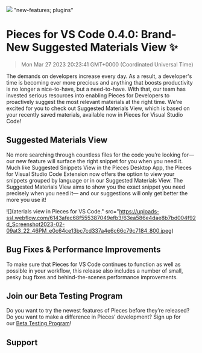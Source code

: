 ![](https://uploads-ssl.webflow.com/6143afec68f555387049efb3/6421fb4b0da72785abaae646_VSCodeTest_225dc0698064987ee63a8286b783a7ff_2000.jpeg)
"new-features; plugins"
# Pieces for VS Code 0.4.0: Brand-New Suggested Materials View ✨
> Mon Mar 27 2023 20:23:41 GMT+0000 (Coordinated Universal Time)

The demands on developers increase every day. As a result, a developer&#x27;s time is becoming ever more precious and anything that boosts productivity is no longer a nice-to-have, but a need-to-have.
With that, our team has invested serious resources into enabling Pieces for Developers to proactively suggest the most relevant materials at the right time.
We&#x27;re excited for you to check out Suggested Materials View, which is based on your recently saved materials, available now in Pieces for Visual Studio Code!

## Suggested Materials View
No more searching through countless files for the code you’re looking for— our new feature will surface the right snippet for you when you need it.
Much like Suggested Snippets View in the Pieces Desktop App, the Pieces for Visual Studio Code Extension now offers the option to view your snippets grouped by language or in our Suggested Materials View. The Suggested Materials View aims to show you the exact snippet you need precisely when you need it— and our suggestions will only get better the more you use it!

![](aterials view in Pieces for VS Code." src="https://uploads-ssl.webflow.com/6143afec68f555387049efb3/63ea586e4dae8b7bd004f92d_Screenshot2023-02-09at3_22_46PM_e0c64ce13bc7cd337a4e6c66c79c7184_800.jpeg)

## Bug Fixes &amp; Performance Improvements
To make sure that Pieces for VS Code continues to function as well as possible in your workflow, this release also includes a number of small, pesky bug fixes and behind-the-scenes performance improvements.

## Join our Beta Testing Program
Do you want to try the newest features of Pieces before they’re released? Do you want to make a difference in Pieces’ development? Sign up for our <a href="https://getpieces.typeform.com/to/XGGlUqEI" target="_blank" rel="noopener noreferrer">Beta Testing Program</a>!

## Support
